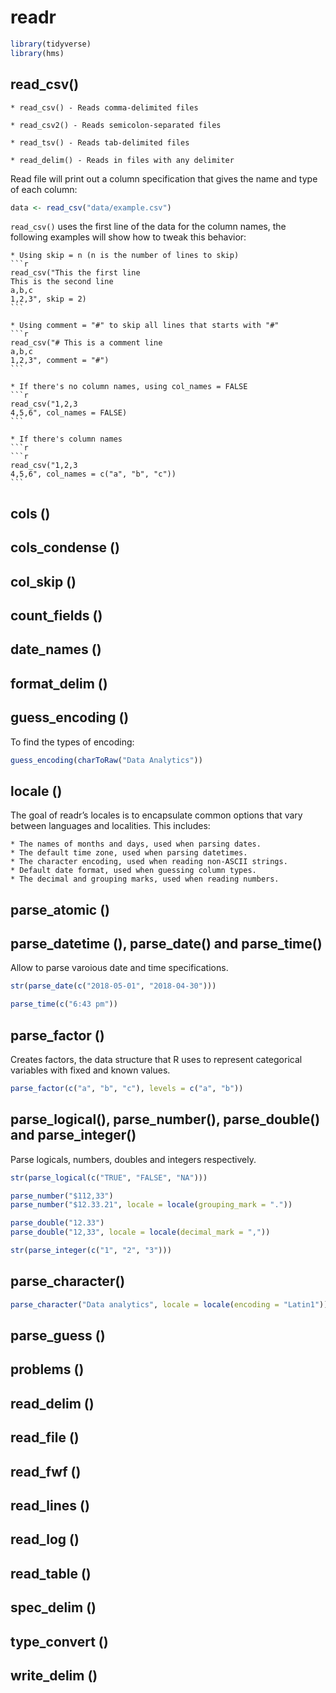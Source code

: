 # readr {#readr}

```r
library(tidyverse)
library(hms)
```
## read_csv()

    * read_csv() - Reads comma-delimited files

    * read_csv2() - Reads semicolon-separated files

    * read_tsv() - Reads tab-delimited files

    * read_delim() - Reads in files with any delimiter

Read file will print out a column specification that gives the name and type of each column:

```r
data <- read_csv("data/example.csv")
```

`read_csv()` uses the first line of the data for the column names, the following examples will show how to tweak this behavior:

    * Using skip = n (n is the number of lines to skip)
    ```r
    read_csv("This the first line
    This is the second line
    a,b,c
    1,2,3", skip = 2)
    ```

    * Using comment = "#" to skip all lines that starts with "#"
    ```r
    read_csv("# This is a comment line
    a,b,c
    1,2,3", comment = "#")
    ```

    * If there's no column names, using col_names = FALSE
    ```r
    read_csv("1,2,3
    4,5,6", col_names = FALSE)
    ```

    * If there's column names
    ```r
    ```r
    read_csv("1,2,3
    4,5,6", col_names = c("a", "b", "c"))
    ```

## cols ()

## cols_condense ()

## col_skip ()

## count_fields ()

## date_names ()

## format_delim ()

## guess_encoding ()

To find the types of encoding:

```r
guess_encoding(charToRaw("Data Analytics"))
```

## locale ()

The goal of readr’s locales is to encapsulate common options that vary between languages and localities. This includes:

    * The names of months and days, used when parsing dates.
    * The default time zone, used when parsing datetimes.
    * The character encoding, used when reading non-ASCII strings.
    * Default date format, used when guessing column types.
    * The decimal and grouping marks, used when reading numbers.

## parse_atomic ()

## parse_datetime (), parse_date() and parse_time()

Allow to parse varoious date and time specifications.

```r
str(parse_date(c("2018-05-01", "2018-04-30")))
```

```r
parse_time(c("6:43 pm"))
```

## parse_factor ()

Creates factors, the data structure that R uses to represent categorical variables with fixed and known values.

```r
parse_factor(c("a", "b", "c"), levels = c("a", "b"))
```

## parse_logical(), parse_number(), parse_double() and parse_integer()

Parse logicals, numbers, doubles and integers respectively.

```r
str(parse_logical(c("TRUE", "FALSE", "NA")))
```

```r
parse_number("$112,33")
parse_number("$12.33.21", locale = locale(grouping_mark = "."))
```

```r
parse_double("12.33")
parse_double("12,33", locale = locale(decimal_mark = ","))
```

```r
str(parse_integer(c("1", "2", "3")))
```

## parse_character()

```r
parse_character("Data analytics", locale = locale(encoding = "Latin1"))
```

## parse_guess ()

## problems ()

## read_delim ()

## read_file ()

## read_fwf ()

## read_lines ()

## read_log ()

## read_table ()

## spec_delim ()

## type_convert ()

## write_delim ()
